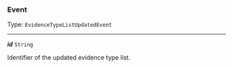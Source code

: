 


### Event

Type: `EvidenceTypeListUpdatedEvent`

---

***id*** `String`

Identifier of the updated evidence type list.


